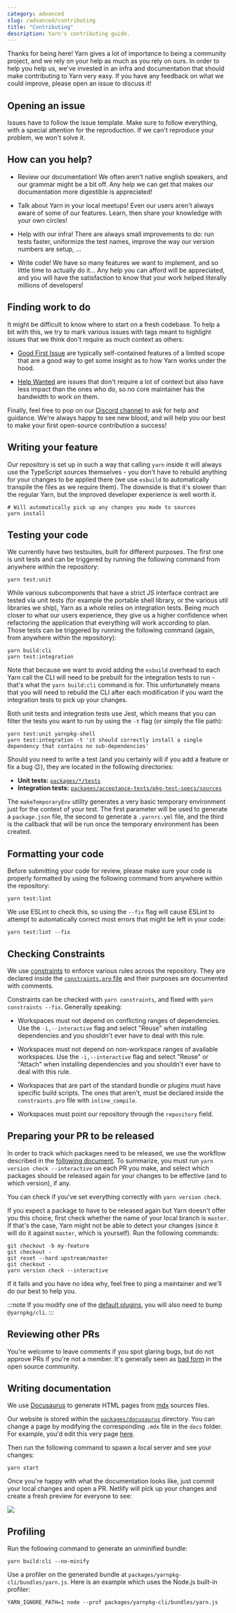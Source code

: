 ```yaml
---
category: advanced
slug: /advanced/contributing
title: "Contributing"
description: Yarn's contributing guide.
---
```


Thanks for being here! Yarn gives a lot of importance to being a community project, and we rely on your help as much as you rely on ours. In order to help you help us, we've invested in an infra and documentation that should make contributing to Yarn very easy. If you have any feedback on what we could improve, please open an issue to discuss it!

## Opening an issue

Issues have to follow the issue template. Make sure to follow everything, with a special attention for the reproduction. If we can't reproduce your problem, we won't solve it.

## How can you help?

- Review our documentation! We often aren't native english speakers, and our grammar might be a bit off. Any help we can get that makes our documentation more digestible is appreciated!

- Talk about Yarn in your local meetups! Even our users aren't always aware of some of our features. Learn, then share your knowledge with your own circles!

- Help with our infra! There are always small improvements to do: run tests faster, uniformize the test names, improve the way our version numbers are setup, ...

- Write code! We have so many features we want to implement, and so little time to actually do it... Any help you can afford will be appreciated, and you will have the satisfaction to know that your work helped literally millions of developers!

## Finding work to do

It might be difficult to know where to start on a fresh codebase. To help a bit with this, we try to mark various issues with tags meant to highlight issues that we think don't require as much context as others:

- [Good First Issue](https://github.com/yarnpkg/berry/issues?q=is%3Aissue+is%3Aopen+label%3A%22good+first+issue%22) are typically self-contained features of a limited scope that are a good way to get some insight as to how Yarn works under the hood.

- [Help Wanted](https://github.com/yarnpkg/berry/issues?q=is%3Aissue+is%3Aopen+label%3A%22help+wanted%22) are issues that don't require a lot of context but also have less impact than the ones who do, so no core maintainer has the bandwidth to work on them.

Finally, feel free to pop on our [Discord channel](https://discordapp.com/invite/yarnpkg) to ask for help and guidance. We're always happy to see new blood, and will help you our best to make your first open-source contribution a success!

## Writing your feature

Our repository is set up in such a way that calling `yarn` inside it will always use the TypeScript sources themselves - you don't have to rebuild anything for your changes to be applied there (we use `esbuild` to automatically transpile the files as we require them). The downside is that it's slower than the regular Yarn, but the improved developer experience is well worth it.

```commandline
# Will automatically pick up any changes you made to sources
yarn install
```

## Testing your code

We currently have two testsuites, built for different purposes. The first one is unit tests and can be triggered by running the following command from anywhere within the repository:

```commandline
yarn test:unit
```

While various subcomponents that have a strict JS interface contract are tested via unit tests (for example the portable shell library, or the various util libraries we ship), Yarn as a whole relies on integration tests. Being much closer to what our users experience, they give us a higher confidence when refactoring the application that everything will work according to plan. Those tests can be triggered by running the following command (again, from anywhere within the repository):

```commandline
yarn build:cli
yarn test:integration
```

Note that because we want to avoid adding the `esbuild` overhead to each Yarn call the CLI will need to be prebuilt for the integration tests to run - that's what the `yarn build:cli` command is for. This unfortunately means that you will need to rebuild the CLI after each modification if you want the integration tests to pick up your changes.

Both unit tests and integration tests use Jest, which means that you can filter the tests you want to run by using the `-t` flag (or simply the file path):

```commandline
yarn test:unit yarnpkg-shell
yarn test:integration -t 'it should correctly install a single dependency that contains no sub-dependencies'
```

Should you need to write a test (and you certainly will if you add a feature or fix a bug 😉), they are located in the following directories:

- **Unit tests:** [`packages/*/tests`](https://github.com/search?utf8=%E2%9C%93&q=repo%3Ayarnpkg%2Fberry+filename%3Atest.ts+language%3ATypeScript+language%3ATypeScript&type=Code&ref=advsearch&l=TypeScript&l=TypeScript)
- **Integration tests:** [`packages/acceptance-tests/pkg-test-specs/sources`](https://github.com/yarnpkg/berry/tree/master/packages/acceptance-tests/pkg-tests-specs/sources)

The `makeTemporaryEnv` utility generates a very basic temporary environment just for the context of your test. The first parameter will be used to generate a `package.json` file, the second to generate a `.yarnrc.yml` file, and the third is the callback that will be run once the temporary environment has been created.

## Formatting your code

Before submitting your code for review, please make sure your code is properly formatted by using the following command from anywhere within the repository:

```commandline
yarn test:lint
```

We use ESLint to check this, so using the <code>--fix</code> flag will cause ESLint to attempt to automatically correct most errors that might be left in your code:

```commandline
yarn test:lint --fix
```

## Checking Constraints

We use [constraints](/features/constraints) to enforce various rules across the repository. They are declared inside the [`constraints.pro` file](https://github.com/yarnpkg/berry/blob/master/constraints.pro) and their purposes are documented with comments.

Constraints can be checked with `yarn constraints`, and fixed with `yarn constraints --fix`. Generally speaking:

- Workspaces must not depend on conflicting ranges of dependencies. Use the `-i,--interactive` flag and select "Reuse" when installing dependencies and you shouldn't ever have to deal with this rule.

- Workspaces must not depend on non-workspace ranges of available workspaces. Use the `-i,--interactive` flag and select "Reuse" or "Attach" when installing dependencies and you shouldn't ever have to deal with this rule.

- Workspaces that are part of the standard bundle or plugins must have specific build scripts. The ones that aren't, must be declared inside the `constraints.pro` file with `inline_compile`.

- Workspaces must point our repository through the `repository` field.

## Preparing your PR to be released

In order to track which packages need to be released, we use the workflow described in the [following document](/features/release-workflow). To summarize, you must run `yarn version check --interactive` on each PR you make, and select which packages should be released again for your changes to be effective (and to which version), if any.

You can check if you've set everything correctly with `yarn version check`.

If you expect a package to have to be released again but Yarn doesn't offer you this choice, first check whether the name of your local branch is `master`. If that's the case, Yarn might not be able to detect your changes (since it will do it against `master`, which is yourself). Run the following commands:

```commandline
git checkout -b my-feature
git checkout -
git reset --hard upstream/master
git checkout -
yarn version check --interactive
```

If it fails and you have no idea why, feel free to ping a maintainer and we'll do our best to help you.

:::note
If you modify one of the [default plugins](https://github.com/yarnpkg/berry#default-plugins), you will also need to bump `@yarnpkg/cli`.
:::

## Reviewing other PRs

You're welcome to leave comments if you spot glaring bugs, but do not approve PRs if you're not a member.
It's generally seen as [bad form](https://twitter.com/brian_d_vaughn/status/1224051534536667137) in the open source community.

## Writing documentation

We use [Docusaurus](https://docusaurus.io/docs) to generate HTML pages from [mdx](https://mdxjs.com/docs/) sources files.

Our website is stored within the [`packages/docusaurus`](https://github.com/yarnpkg/berry/tree/master/packages/docusaurus) directory. You can change a page by modifying the corresponding `.mdx` file in the `docs` folder. For example, you'd edit this very page [here](https://github.com/yarnpkg/berry/blob/master/packages/docusaurus/docs/advanced/04-technical/contributing.mdx).

Then run the following command to spawn a local server and see your changes:

```commandline
yarn start
```

Once you're happy with what the documentation looks like, just commit your local changes and open a PR. Netlify will pick up your changes and create a fresh preview for everyone to see:

![](https://user-images.githubusercontent.com/1037931/61949789-3cc09300-afac-11e9-9817-89e97771a4e1.png)

## Profiling

Run the following command to generate an unminified bundle:

```commandline
yarn build:cli --no-minify
```

Use a profiler on the generated bundle at `packages/yarnpkg-cli/bundles/yarn.js`. Here is an example which uses the Node.js built-in profiler:

```commandline
YARN_IGNORE_PATH=1 node --prof packages/yarnpkg-cli/bundles/yarn.js
```
